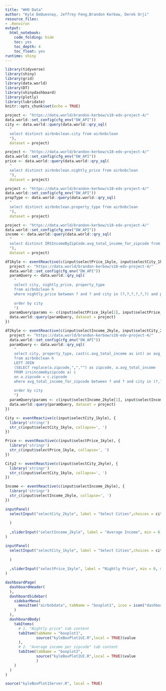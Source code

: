---
title: "WHO Data"
author: "Kyle DeQuesnay, Jeffrey Feng,Brandon Kerbow, Derek Orji"
resource_files:
- .Renviron
output:
  html_notebook:
    code_folding: hide
    toc: yes
    toc_depth: 4
    toc_float: yes
runtime: shiny
---
  
  
  
```{r setup, echo=FALSE, message=FALSE}
library(tidyverse)
library(shiny)
library(grid)
library(data.world)
library(DT)
library(shinydashboard)
library(plotly)
library(lubridate)
knitr::opts_chunk$set(echo = TRUE)
```

```{r}
project <- "https://data.world/brandon-kerbow/s18-edv-project-4/" 
data.world::set_config(cfg_env("DW_API")) 
city <- data.world::query(data.world::qry_sql(
  "   
  select distinct airbnbclean.city from airbnbclean
  "), 
  dataset = project)
```

```{r}
project <- "https://data.world/brandon-kerbow/s18-edv-project-4/" 
data.world::set_config(cfg_env("DW_API")) 
price <- data.world::query(data.world::qry_sql(
  "   
  select distinct airbnbclean.nightly_price from airbnbclean
  "), 
  dataset = project)
```

```{r}
project <- "https://data.world/brandon-kerbow/s18-edv-project-4/" 
data.world::set_config(cfg_env("DW_API")) 
propType <- data.world::query(data.world::qry_sql(
  "   
  select distinct airbnbclean.property_type from airbnbclean
  "), 
  dataset = project)
```

```{r}
project <- "https://data.world/brandon-kerbow/s18-edv-project-4/" 
data.world::set_config(cfg_env("DW_API")) 
income <- data.world::query(data.world::qry_sql(
  "   
  select distinct IRSIncomeByZipCode.avg_total_income_for_zipcode from IRSIncomeByZipCode
  "), 
  dataset = project)
```

```{r}

df1kyle <- eventReactive(c(input$selectPrice_1kyle, input$selectCity_1kyle), { 
  project <- "https://data.world/brandon-kerbow/s18-edv-project-4/" 
  data.world::set_config(cfg_env("DW_API")) 
  paramQuery <- data.world::qry_sql(
    "   
    select city, nightly_price, property_type
    from airbnbclean h
    where nightly_price between ? and ? and city in (?,?,?,?,?,?) and property_type in ('Apartment','Bed_&_Breakfast', 'Boat', 'Boutique_hotel', 'Bungalow', 'Cabin', 'Camper/RV', 'Castle', 'Condominium', 'Dorm', 'Guest_suite', 'Guesthouse', 'Hostel', 'House', 'In-law', 'Loft', 'Other', 'Serviced_apartment', 'Timeshare', 'Tipi', 'Townhouse', 'Treehouse', 'Villa')
    
    order by city
    ")
  paramQuery$params <- c(input$selectPrice_1kyle[1], input$selectPrice_1kyle[2], input$selectCity_1kyle[1], input$selectCity_1kyle[2], input$selectCity_1kyle[3], input$selectCity_1kyle[4], input$selectCity_1kyle[5], input$selectCity_1kyle[6])
  data.world::query(paramQuery, dataset = project)
}) 

```


```{r}

df2kyle <- eventReactive(c(input$selectIncome_2kyle, input$selectCity_2kyle), { 
  project <- "https://data.world/brandon-kerbow/s18-edv-project-4/" 
  data.world::set_config(cfg_env("DW_API")) 
  paramQuery <- data.world::qry_sql(
    "   
    select city, property_type, cast(c.avg_total_income as int) as avg_total_income_for_zipcode
    from airbnbclean h
    LEFT JOIN 
    (SELECT replace(a.zipcode,",","") as zipcode, a.avg_total_income
    FROM irsincomebyzipcode a) c
    on a.zipcode = c.zipcode
    where avg_total_income_for_zipcode between ? and ? and city in (?,?,?,?,?,?) and property_type in ('Apartment','Bed_&_Breakfast', 'Boat', 'Boutique_hotel', 'Bungalow', 'Cabin', 'Camper/RV', 'Castle', 'Condominium', 'Dorm', 'Guest_suite', 'Guesthouse', 'Hostel', 'House', 'In-law', 'Loft', 'Other', 'Serviced_apartment', 'Timeshare', 'Tipi', 'Townhouse', 'Treehouse', 'Villa')
    
    order by city
    ")
  paramQuery$params <- c(input$selectIncome_2kyle[1], input$selectIncome_2kyle[2], input$selectCity_2kyle[1], input$selectCity_2kyle[2], input$selectCity_2kyle[3], input$selectCity_2kyle[4], input$selectCity_2kyle[5], input$selectCity_2kyle[6])
  data.world::query(paramQuery, dataset = project)
}) 

```


```{r}
City <- eventReactive(c(input$selectCity_1kyle), { 
  library('stringr')
  str_c(input$selectCity_1kyle, collapse=', ')
})
```

```{r}
Price <- eventReactive(c(input$selectPrice_1kyle), { 
  library('stringr')
  str_c(input$selectPrice_1kyle, collapse=', ')
})
```

```{r}
City2 <- eventReactive(c(input$selectCity_2kyle), { 
  library('stringr')
  str_c(input$selectCity_1kyle, collapse=', ')
})
```

```{r}
Income <- eventReactive(c(input$selectIncome_2kyle), { 
  library('stringr')
  str_c(input$selectIncome_2kyle, collapse=', ')
})
```

```{r}
inputPanel(
  selectInput("selectCity_2kyle", label = "Select Cities",choices = city, multiple=TRUE, selected=c("BOSTON", "CHICAGO", "DC", "LA", "NYC", "SF")
    
  )
  
  ,sliderInput("selectIncome_2kyle", label = "Average Income", min = 0, max = 1000, value = c(0, 1000), step = 5)
)
```

```{r}
inputPanel(
  selectInput("selectCity_1kyle", label = "Select Cities",choices = city, multiple=TRUE, selected=c("BOSTON", "CHICAGO", "DC", "LA", "NYC", "SF")
    
  )
  
  ,sliderInput("selectPrice_1kyle", label = "Nightly Price", min = 0, max = 2000, value = c(0, 2000), step = 5)
)
```

```{r}
dashboardPage(
  dashboardHeader(
  ),
  dashboardSidebar(
    sidebarMenu(
      menuItem("airbnbdata", tabName = "boxplot1", icon = icon("dashboard1"))
    )
  ),
  dashboardBody(
    tabItems(
      # 1. "Nightly price" tab content
      tabItem(tabName = "boxplot1",
              source("kyleBoxPlot1UI.R",local = TRUE)$value
      ),
      # 2. "Average income per zipcode" tab content
      tabItem(tabName = "boxplot2",
              source("kyleBoxPlot2UI.R",local = TRUE)$value
              )
    )
  )
)

source("kyleBoxPlot1Server.R", local = TRUE)

```